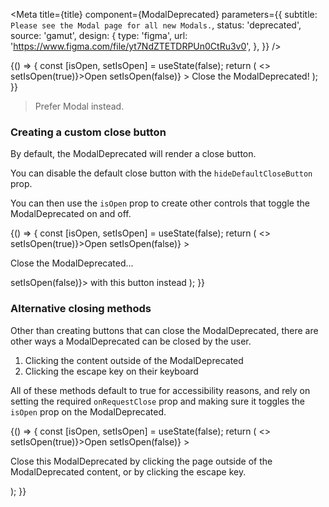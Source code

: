 

<Meta
  title={title}
  component={ModalDeprecated}
  parameters={{
    subtitle: `Please see the Modal page for all new Modals.`,
    status: 'deprecated',
    source: 'gamut',
    design: {
      type: 'figma',
      url: 'https://www.figma.com/file/yt7NdZTETDRPUn0CtRu3v0',
    },
  }}
/>

<Canvas>
  <Story name="ModalDeprecated">
    {() => {
      const [isOpen, setIsOpen] = useState(false);
      return (
        <>
          <FillButton onClick={() => setIsOpen(true)}>Open</FillButton>
          <ModalDeprecated
            isOpen={isOpen}
            onRequestClose={() => setIsOpen(false)}
          >
            Close the ModalDeprecated!
          </ModalDeprecated>
        </>
      );
    }}
  </Story>
</Canvas>

> Prefer <LinkTo component="Modal">Modal</LinkTo> instead.

<PropsTable story="ModalDeprecated" />

### Creating a custom close button

By default, the ModalDeprecated will render a close button.

You can disable the default close button with the `hideDefaultCloseButton` prop.

You can then use the `isOpen` prop to create other controls that toggle the ModalDeprecated on and off.

<Canvas>
  <Story name="Without Close Default">
    {() => {
      const [isOpen, setIsOpen] = useState(false);
      return (
        <>
          <FillButton onClick={() => setIsOpen(true)}>Open</FillButton>
          <ModalDeprecated
            isOpen={isOpen}
            hideDefaultCloseButton
            onRequestClose={() => setIsOpen(false)}
          >
            <p>Close the ModalDeprecated...</p>
            <FillButton block onClick={() => setIsOpen(false)}>
              with this button instead
            </FillButton>
          </ModalDeprecated>
        </>
      );
    }}
  </Story>
</Canvas>

### Alternative closing methods

Other than creating buttons that can close the ModalDeprecated, there are other ways a ModalDeprecated can be closed by the user.

1. Clicking the content outside of the ModalDeprecated
2. Clicking the escape key on their keyboard

All of these methods default to true for accessibility reasons, and rely on setting the required `onRequestClose` prop and making sure it toggles the `isOpen` prop on the ModalDeprecated.

<Canvas>
  <Story name="Clicking Outside">
    {() => {
      const [isOpen, setIsOpen] = useState(false);
      return (
        <>
          <FillButton onClick={() => setIsOpen(true)}>Open</FillButton>
          <ModalDeprecated
            isOpen={isOpen}
            hideDefaultCloseButton
            onRequestClose={() => setIsOpen(false)}
          >
            <p>
              Close this ModalDeprecated by clicking the page outside of the
              ModalDeprecated content, or by clicking the escape key.
            </p>
          </ModalDeprecated>
        </>
      );
    }}
  </Story>
</Canvas>
